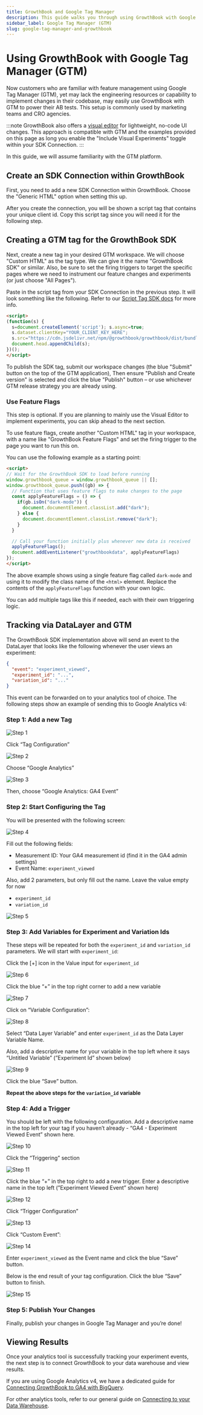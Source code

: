 ```yaml
---
title: GrowthBook and Google Tag Manager
description: This guide walks you through using GrowthBook with Google Tag Manager (GTM) to track your experiments and measure their impact on your business.
sidebar_label: Google Tag Manager (GTM)
slug: google-tag-manager-and-growthbook
---
```


# Using GrowthBook with Google Tag Manager (GTM)

Now customers who are familiar with feature management using Google Tag Manager (GTM), yet may lack the engineering resources or capability to implement changes in their codebase, may easily use GrowthBook with GTM to power their AB tests. This setup is commonly used by marketing teams and CRO agencies.

:::note
GrowthBook also offers a [visual editor](https://docs.growthbook.io/app/visual) for lightweight, no-code UI changes. This approach is compatible with GTM and the examples provided on this page as long you enable the "Include Visual Experiments" toggle within your SDK Connection.
:::

In this guide, we will assume familiarity with the GTM platform.

## Create an SDK Connection within GrowthBook

First, you need to add a new SDK Connection within GrowthBook. Choose the "Generic HTML" option when setting this up.

After you create the connection, you will be shown a script tag that contains your unique client id. Copy this script tag since you will need it for the following step.

## Creating a GTM tag for the GrowthBook SDK

Next, create a new tag in your desired GTM workspace. We will choose "Custom HTML" as the tag type. We can give it the name "GrowthBook SDK" or similar. Also, be sure to set the firing triggers to target the specific pages where we need to instrument our feature changes and experiments (or just choose "All Pages").

Paste in the script tag from your SDK Connection in the previous step. It will look something like the following. Refer to our [Script Tag SDK docs](/lib/script-tag) for more info.

```html
<script>
(function(s) {
  s=document.createElement('script'); s.async=true;
  s.dataset.clientKey="YOUR_CLIENT_KEY_HERE";
  s.src="https://cdn.jsdelivr.net/npm/@growthbook/growthbook/dist/bundles/auto.min.js";
  document.head.appendChild(s);
})();
</script>
```

To publish the SDK tag, submit our workspace changes (the blue "Submit" button on the top of the GTM application), Then ensure "Publish and Create version" is selected and click the blue "Publish" button – or use whichever GTM release strategy you are already using.

### Use Feature Flags

This step is optional. If you are planning to mainly use the Visual Editor to implement experiments, you can skip ahead to the next section.

To use feature flags, create another "Custom HTML" tag in your workspace, with a name like "GrowthBook Feature Flags" and set the firing trigger to the page you want to run this on.

You can use the following example as a starting point:

```html
<script>
// Wait for the GrowthBook SDK to load before running
window.growthbook_queue = window.growthbook_queue || [];
window.growthbook_queue.push((gb) => {
  // Function that uses feature flags to make changes to the page
  const applyFeatureFlags = () => {
    if(gb.isOn("dark-mode")) {
      document.documentElement.classList.add("dark");
    } else {
      document.documentElement.classList.remove("dark");
    }
  }

  // Call your function initially plus whenever new data is received
  applyFeatureFlags();
  document.addEventListener("growthbookdata", applyFeatureFlags)
});
</script>
```

The above example shows using a single feature flag called `dark-mode` and using it to modify the class name of the `<html>` element. Replace the contents of the `applyFeatureFlags` function with your own logic.

You can add multiple tags like this if needed, each with their own triggering logic.

## Tracking via DataLayer and GTM

The GrowthBook SDK implementation above will send an event to the DataLayer that looks like the following whenever the user views an experiment:

```json
{
  "event": "experiment_viewed",
  "experiment_id": "...",
  "variation_id": "..."
}
```

This event can be forwarded on to your analytics tool of choice. The following steps show an example of sending this to Google Analytics v4:

### Step 1: Add a new Tag

![Step 1](/images/guides/gtm-ga4-1.png)

Click “Tag Configuration”

![Step 2](/images/guides/gtm-ga4-2.png)

Choose “Google Analytics”

![Step 3](/images/guides/gtm-ga4-3.png)

Then, choose “Google Analytics: GA4 Event”

### Step 2: Start Configuring the Tag

You will be presented with the following screen:

![Step 4](/images/guides/gtm-ga4-4.png)

Fill out the following fields:

- Measurement ID: Your GA4 measurement id (find it in the GA4 admin settings)
- Event Name: `experiment_viewed`

Also, add 2 parameters, but only fill out the name. Leave the value empty for now

- `experiment_id`
- `variation_id`

![Step 5](/images/guides/gtm-ga4-5.png)

### Step 3: Add Variables for Experiment and Variation Ids

These steps will be repeated for both the `experiment_id` and `variation_id` parameters. We will start with `experiment_id`:

Click the [+] icon in the Value input for `experiment_id`

![Step 6](/images/guides/gtm-ga4-6.png)

Click the blue “+” in the top right corner to add a new variable

![Step 7](/images/guides/gtm-ga4-7.png)

Click on “Variable Configuration”:

![Step 8](/images/guides/gtm-ga4-8.png)

Select “Data Layer Variable” and enter `experiment_id` as the Data Layer Variable Name.

Also, add a descriptive name for your variable in the top left where it says “Untitled Variable” (”Experiment Id” shown below)

![Step 9](/images/guides/gtm-ga4-9.png)

Click the blue “Save” button.

**Repeat the above steps for the `variation_id` variable**

### Step 4: Add a Trigger

You should be left with the following configuration. Add a descriptive name in the top left for your tag if you haven’t already - “GA4 - Experiment Viewed Event” shown here.

![Step 10](/images/guides/gtm-ga4-10.png)

Click the “Triggering” section

![Step 11](/images/guides/gtm-ga4-11.png)

Click the blue “+” in the top right to add a new trigger. Enter a descriptive name in the top left (”Experiment Viewed Event” shown here)

![Step 12](/images/guides/gtm-ga4-12.png)

Click “Trigger Configuration”

![Step 13](/images/guides/gtm-ga4-13.png)

Click “Custom Event”:

![Step 14](/images/guides/gtm-ga4-14.png)

Enter `experiment_viewed` as the Event name and click the blue “Save” button.

Below is the end result of your tag configuration. Click the blue “Save” button to finish.

![Step 15](/images/guides/gtm-ga4-15.png)

### Step 5: Publish Your Changes

Finally, publish your changes in Google Tag Manager and you’re done!

## Viewing Results

Once your analytics tool is successfully tracking your experiment events, the next step is to connect GrowthBook to your data warehouse and view results.

If you are using Google Analytics v4, we have a dedicated guide for [Connecting GrowthBook to GA4 with BigQuery](/guide/GA4-google-analytics).

For other analytics tools, refer to our general guide on [Connecting to your Data Warehouse](/warehouses).
